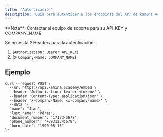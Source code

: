 ```yaml
---
title: 'Autenticación'
description: 'Guía para autenticar a los endpoints del API de kamina Academy'
---
```


<Info>
  **Nota**: Contactar al equipo de soporte para su API_KEY y COMPANY_NAME
</Info>

Se necesita 2 Headers para la autenticación:

1. (`Authorization: Bearer API_KEY`)
2. (`X-Company-Name: COMPANY_NAME`)

## Ejemplo

```
curl --request POST \
  --url https://api.kamina.academy/embed \
  --header 'Authorization: Bearer <token>' \
  --header 'Content-Type: application/json' \
  --header 'X-Company-Name: <x-company-name>' \
  --data '{
  "name": "Juan",
  "last_name": "Pérez",
  "document_number": "1712345678",
  "phone_number": "+59312345678",
  "born_date": "1990-05-15"
}'
```